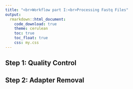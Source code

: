 ```yaml
---
title: "<br>Workflow part I:<br>Processing Fastq Files"
output:
  rmarkdown::html_document:
    code_download: true
    theme: cerulean
    toc: true
    toc_float: true
    css: my.css
---
```


## Step 1: Quality Control

## Step 2: Adapter Removal
